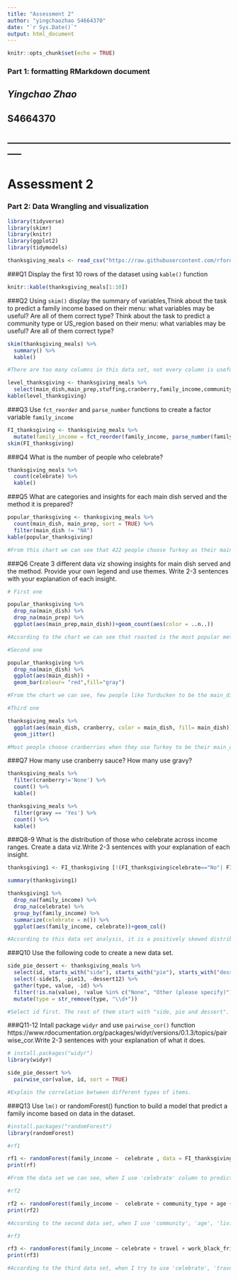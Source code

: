 ```yaml
---
title: "Assessment 2"
author: "yingchaozhao S4664370"
date: "`r Sys.Date()`"
output: html_document
---
```


```r
knitr::opts_chunk$set(echo = TRUE)
```

### Part 1: formatting RMarkdown document

## *Yingchao Zhao*
## **S4664370**

-----------------------------------------------------------------------------
-----------------------------------------------------------------------------

# Assessment 2 


### Part 2: Data Wrangling and visualization 

```r
library(tidyverse)
library(skimr)
library(knitr)
library(ggplot2)
library(tidymodels)

```

```r

thanksgiving_meals <- read_csv("https://raw.githubusercontent.com/rfordatascience/tidytuesday/master/data/2018/2018-11-20/thanksgiving_meals.csv")

```
###Q1 Display the first 10 rows of the dataset using `kable()` function

```r
knitr::kable(thanksgiving_meals[1:10])
```

###Q2 Using `skim()` display the summary of variables,Think about the task to predict a family income based on their menu: what variables may be useful? Are all of them correct type? Think about the task to predict a community type or US_region based on their menu: what variables may be useful? Are all of them correct type? 


```r
skim(thanksgiving_meals) %>%
  summary() %>%
  kable()

#There are too many columns in this data set, not every column is useful to predict a family income.And not every type of variables are useful to predict a community type or us_region either. A lot of data types showing too much repeating and missing value. It results to these data might be invalid. I build another new variable (level-thanksgiving) to show which columns are useful in this database. 

level_thanksgiving <- thanksgiving_meals %>%
  select(main_dish,main_prep,stuffing,cranberry,family_income,community_type,us_region)
kable(level_thanksgiving)

```

###Q3 Use `fct_reorder` and `parse_number` functions to create a factor variable `family_income`

```r

FI_thanksgiving <- thanksgiving_meals %>%
  mutate(family_income = fct_reorder(family_income, parse_number(family_income)))
skim(FI_thanksgiving)

```

###Q4 What is the number of people who celebrate? 

```r
thanksgiving_meals %>%
  count(celebrate) %>%
  kable()
```

###Q5 What are categories and insights for each main dish served and the method it is prepared?

```r
popular_thanksgiving <- thanksgiving_meals %>%
  count(main_dish, main_prep, sort = TRUE) %>%
  filter(main_dish != "NA") 
kable(popular_thanksgiving)

#From this chart we can see that 422 people choose Turkey as their main_dish and baked method as the main_prep. This is the most popular main_dish and main_prep. 
```

###Q6 Create 3 different data viz showing insights for main dish served and the method. Provide your own legend and use themes. Write 2-3 sentences with your explanation of each insight.

```r
# First one

popular_thanksgiving %>%
  drop_na(main_dish) %>%
  drop_na(main_prep) %>%
  ggplot(aes(main_prep,main_dish))+geom_count(aes(color = ..n..))

#According to the chart we can see that roasted is the most popular method for cooking all main_dish. People can use various of methods to cook Turkey. And only use one method to cook Turducken which is roasted. 

#Second one

popular_thanksgiving %>%
  drop_na(main_dish) %>%
  ggplot(aes(main_dish)) + 
  geom_bar(colour= "red",fill="gray")

#From the chart we can see, few people like Turducken to be the main_dish to celebrate the thanksgiving day. Turkey is their first choice.

#Third one

thanksgiving_meals %>%
  ggplot(aes(main_dish, cranberry, color = main_dish, fill= main_dish)) +
  geom_jitter()

#Most people choose cranberries when they use Turkey to be their main_dish. When people choose Turduncken to be their main_dish to celebrate Thanksgiving day, quite few of them choose cranberries.  
```

###Q7 How many use cranberry sauce? How many use gravy? 

```r
thanksgiving_meals %>%
  filter(cranberry!='None') %>%
  count() %>%
  kable()

thanksgiving_meals %>%
  filter(gravy == 'Yes') %>%
  count() %>%
  kable()
```

###Q8-9 What is the distribution of those who celebrate across income ranges. Create a data viz.Write 2-3 sentences with your explanation of each insight.

```r

thanksgiving1 <- FI_thanksgiving [!(FI_thanksgiving$celebrate=="No"| FI_thanksgiving$family_income=="Prefer not to answer"),]

summary(thanksgiving1)

thanksgiving1 %>%
  drop_na(family_income) %>%
  drop_na(celebrate) %>%
  group_by(family_income) %>%
  summarize(celebrate = n()) %>%
  ggplot(aes(family_income, celebrate))+geom_col()

#According to this data set analysis, it is a positively skewed distribution. The data shows mode<median<mean. In this statistics, a right-skewed distribution can indicate most of families who celebrate the thanksgiving day are on the left. From the family_income range we can see that lower and middle family_income families, which prefer to celebrate thanksgiving day. With the number goes up, there is a significantly decreased trend.  


```

###Q10 Use the following code to create a new data set.

```r
side_pie_dessert <- thanksgiving_meals %>%
  select(id, starts_with("side"), starts_with("pie"), starts_with("dessert")) %>%
  select(-side15, -pie13, -dessert12) %>%
  gather(type, value, -id) %>%
  filter(!is.na(value), !value %in% c("None", "Other (please specify)")) %>%
  mutate(type = str_remove(type, "\\d+"))

#Select id first. The rest of them start with "side, pie and dessert". Then, select side15, pie13, dessert12 and remove them. Gather type, value and id, after that rank id with descending order. Filter the invalid value and add a new column named "type". And remove type's("\\d+") which means match 2 or more digits. Create new data set variable named "side_pie_dessert". 

```

###Q11-12 Intall package `widyr` and use `pairwise_cor()` function https://www.rdocumentation.org/packages/widyr/versions/0.1.3/topics/pairwise_cor.Write 2-3 sentences with your explanation of what it does. 

```r
# install.packages("widyr")
library(widyr)
```

```r
side_pie_dessert %>%
  pairwise_cor(value, id, sort = TRUE)

#Explain the correlation between different types of items.

```

###Q13 Use `lm()` or randomForest() function to build a model that predict a family income based on data in the dataset. 

```r

#install.packages("randomForest")
library(randomForest)

#rf1

rf1 <- randomForest(family_income ~  celebrate , data = FI_thanksgiving, na.action = na.omit)
print(rf)

#From the data set we can see, when I use 'celebrate' column to predict a family_income, it shows that the estimate of error rate is 82.05%. That is to say, this result is inaccurate forecast. 

```

```r

#rf2

rf2 <- randomForest(family_income ~  celebrate + community_type + age + us_region, data = FI_thanksgiving, na.action = na.omit)
print(rf2)

#According to the second data set, when I use 'community', 'age', 'living region' to predict family income which has an estimate of error rate 82.71%. This result can be considered inaccurate as well. 

```

```r

#rf3

rf3 <- randomForest(family_income ~ celebrate + travel + work_black_friday + community_type + us_region, data = FI_thanksgiving, na.action = na.omit)
print(rf3)

#According to the third data set, when I try to use 'celebrate', 'travel', 'work_black_friday', 'community_type', 'us_region' to predict family income which has an estimate of error rate 89.39%. This result can not be used to predict family income. These conditions are irrelevant to family income. This is an inexact forecast.

```










